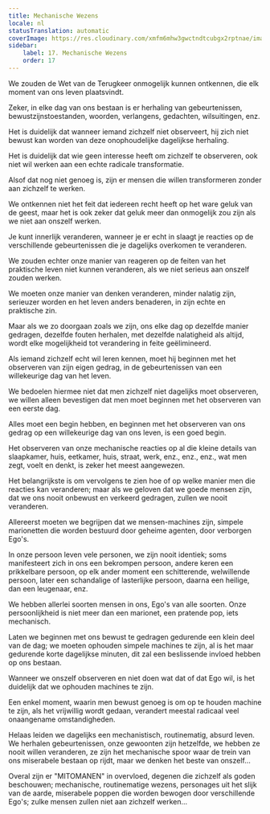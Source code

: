 ```yaml
---
title: Mechanische Wezens
locale: nl
statusTranslation: automatic
coverImage: https://res.cloudinary.com/xmfm6mhw3gwctndtcubgx2rptnae/image/upload/v1740468922/small_cover_tratado_de_psicologia_revolucionaria_a4c0dca4e0.webp
sidebar:
    label: 17. Mechanische Wezens
    order: 17
---
```

We zouden de Wet van de Terugkeer onmogelijk kunnen ontkennen, die elk moment van ons leven plaatsvindt.

Zeker, in elke dag van ons bestaan is er herhaling van gebeurtenissen, bewustzijnstoestanden, woorden, verlangens, gedachten, wilsuitingen, enz.

Het is duidelijk dat wanneer iemand zichzelf niet observeert, hij zich niet bewust kan worden van deze onophoudelijke dagelijkse herhaling.

Het is duidelijk dat wie geen interesse heeft om zichzelf te observeren, ook niet wil werken aan een echte radicale transformatie.

Alsof dat nog niet genoeg is, zijn er mensen die willen transformeren zonder aan zichzelf te werken.

We ontkennen niet het feit dat iedereen recht heeft op het ware geluk van de geest, maar het is ook zeker dat geluk meer dan onmogelijk zou zijn als we niet aan onszelf werken.

Je kunt innerlijk veranderen, wanneer je er echt in slaagt je reacties op de verschillende gebeurtenissen die je dagelijks overkomen te veranderen.

We zouden echter onze manier van reageren op de feiten van het praktische leven niet kunnen veranderen, als we niet serieus aan onszelf zouden werken.

We moeten onze manier van denken veranderen, minder nalatig zijn, serieuzer worden en het leven anders benaderen, in zijn echte en praktische zin.

Maar als we zo doorgaan zoals we zijn, ons elke dag op dezelfde manier gedragen, dezelfde fouten herhalen, met dezelfde nalatigheid als altijd, wordt elke mogelijkheid tot verandering in feite geëlimineerd.

Als iemand zichzelf echt wil leren kennen, moet hij beginnen met het observeren van zijn eigen gedrag, in de gebeurtenissen van een willekeurige dag van het leven.

We bedoelen hiermee niet dat men zichzelf niet dagelijks moet observeren, we willen alleen bevestigen dat men moet beginnen met het observeren van een eerste dag.

Alles moet een begin hebben, en beginnen met het observeren van ons gedrag op een willekeurige dag van ons leven, is een goed begin.

Het observeren van onze mechanische reacties op al die kleine details van slaapkamer, huis, eetkamer, huis, straat, werk, enz., enz., enz., wat men zegt, voelt en denkt, is zeker het meest aangewezen.

Het belangrijkste is om vervolgens te zien hoe of op welke manier men die reacties kan veranderen; maar als we geloven dat we goede mensen zijn, dat we ons nooit onbewust en verkeerd gedragen, zullen we nooit veranderen.

Allereerst moeten we begrijpen dat we mensen-machines zijn, simpele marionetten die worden bestuurd door geheime agenten, door verborgen Ego's.

In onze persoon leven vele personen, we zijn nooit identiek; soms manifesteert zich in ons een bekrompen persoon, andere keren een prikkelbare persoon, op elk ander moment een schitterende, welwillende persoon, later een schandalige of lasterlijke persoon, daarna een heilige, dan een leugenaar, enz.

We hebben allerlei soorten mensen in ons, Ego's van alle soorten. Onze persoonlijkheid is niet meer dan een marionet, een pratende pop, iets mechanisch.

Laten we beginnen met ons bewust te gedragen gedurende een klein deel van de dag; we moeten ophouden simpele machines te zijn, al is het maar gedurende korte dagelijkse minuten, dit zal een beslissende invloed hebben op ons bestaan.

Wanneer we onszelf observeren en niet doen wat dat of dat Ego wil, is het duidelijk dat we ophouden machines te zijn.

Een enkel moment, waarin men bewust genoeg is om op te houden machine te zijn, als het vrijwillig wordt gedaan, verandert meestal radicaal veel onaangename omstandigheden.

Helaas leiden we dagelijks een mechanistisch, routinematig, absurd leven. We herhalen gebeurtenissen, onze gewoonten zijn hetzelfde, we hebben ze nooit willen veranderen, ze zijn het mechanische spoor waar de trein van ons miserabele bestaan op rijdt, maar we denken het beste van onszelf...

Overal zijn er "MITOMANEN" in overvloed, degenen die zichzelf als goden beschouwen; mechanische, routinematige wezens, personages uit het slijk van de aarde, miserabele poppen die worden bewogen door verschillende Ego's; zulke mensen zullen niet aan zichzelf werken...

